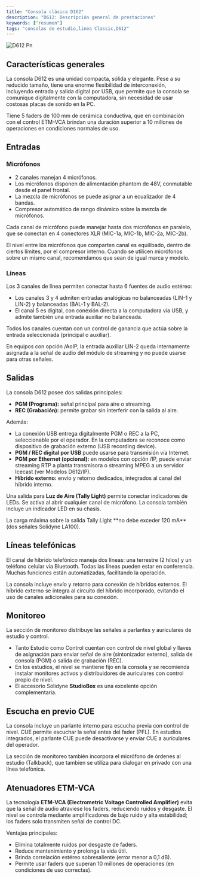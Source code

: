 ```yaml
---
title: "Consola clásica D162"
description: "D612: Descripción general de prestaciones"
keywords: ["resumen"]
tags: "consolas de estudio,linea Classic,D612"
---
```


![D612 Pn](/images/thumbnails/d612.png)

## Características generales

La consola D612 es una unidad compacta, sólida y elegante. Pese a su reducido tamaño, tiene una enorme flexibilidad de interconexión, incluyendo entrada y salida digital por USB, que permite que la consola se comunique digitalmente con la computadora, sin necesidad de usar costosas placas de sonido en la PC.

Tiene 5 faders de 100 mm de cerámica conductiva, que en combinación con el control ETM-VCA brindan una duración superior a 10 millones de operaciones en condiciones normales de uso.

## Entradas

### Micrófonos

- 2 canales manejan 4 micrófonos.
- Los micrófonos disponen de alimentación phantom de 48V, conmutable desde el panel frontal.
- La mezcla de micrófonos se puede asignar a un ecualizador de 4 bandas.
- Compresor automático de rango dinámico sobre la mezcla de micrófonos.

Cada canal de micrófono puede manejar hasta dos micrófonos en paralelo, que se conectan en 4 conectores XLR (MIC-1a, MIC-1b, MIC-2a, MIC-2b).

El nivel entre los micrófonos que comparten canal es equilibado, dentro de ciertos límites, por el compresor interno. Cuando se utilicen micrófonos sobre un mismo canal, recomendamos que sean de igual marca y modelo.

### Líneas

Los 3 canales de línea permiten conectar hasta 6 fuentes de audio estéreo:

- Los canales 3 y 4 admiten entradas analógicas no balanceadas (LIN-1 y LIN-2) y balanceadas (BAL-1 y BAL-2).
- El canal 5 es digital, con conexión directa a la computadora vía USB, y admite también una entrada auxiliar no balanceada.

Todos los canales cuentan con un control de ganancia que actúa sobre la entrada seleccionada (principal o auxiliar).

<Note>
  En equipos con opción /AoIP, la entrada auxiliar LIN-2 queda internamente asignada a la señal de audio del módulo de streaming y no puede usarse para otras señales.
</Note>

## Salidas

La consola D612 posee dos salidas principales:

- **PGM (Programa):** señal principal para aire o streaming.
- **REC (Grabación):** permite grabar sin interferir con la salida al aire.

Además:

- La conexión USB entrega digitalmente PGM o REC a la PC, seleccionable por el operador. En la computadora se reconoce como dispositivo de grabación externo (USB recording device).
- **PGM / REC digital por USB** puede usarse para transmisión vía Internet.
- **PGM por Ethernet (opcional):** en modelos con opción /IP, puede enviar streaming RTP a planta transmisora o streaming MPEG a un servidor Icecast (ver Modelos D612/IP).
- **Híbrido externo:** envío y retorno dedicados, integrados al canal del híbrido interno.

Una salida para **Luz de Aire (Tally Light)** permite conectar indicadores de LEDs. Se activa al abrir cualquier canal de micrófono. La consola también incluye un indicador LED en su chasis.

<Warning>
  La carga máxima sobre la salida Tally Light **no debe exceder 120 mA** (dos señales Solidyne LA100).
</Warning>

## Líneas telefónicas

El canal de híbrido telefónico maneja dos líneas: una terrestre (2 hilos) y un teléfono celular vía Bluetooth. Todas las líneas pueden estar en conferencia. Muchas funciones están automatizadas, facilitando la operación.

La consola incluye envío y retorno para conexión de híbridos externos. El híbrido externo se integra al circuito del híbrido incorporado, evitando el uso de canales adicionales para su conexión.

## Monitoreo

La sección de monitoreo distribuye las señales a parlantes y auriculares de estudio y control.

- Tanto Estudio como Control cuentan con control de nivel global y llaves de asignación para enviar señal de aire (sintonizador externo), salida de consola (PGM) o salida de grabación (REC).
- En los estudios, el nivel se mantiene fijo en la consola y se recomienda instalar monitores activos y distribuidores de auriculares con control propio de nivel.
- El accesorio Solidyne **StudioBox** es una excelente opción complementaria.

## Escucha en previo CUE

La consola incluye un parlante interno para escucha previa con control de nivel. CUE permite escuchar la señal antes del fader (PFL). En estudios integrados, el parlante CUE puede desactivarse y enviar CUE a auriculares del operador.

La sección de monitoreo también incorpora el micrófono de órdenes al estudio (Talkback), que tambien se utiliza para dialogar en privado con una línea telefónica.

## Atenuadores ETM-VCA

La tecnología **ETM-VCA (Electrometric Voltage Controlled Amplifier)** evita que la señal de audio atraviese los faders, reduciendo ruidos y desgaste. El nivel se controla mediante amplificadores de bajo ruido y alta estabilidad; los faders solo transmiten señal de control DC.

Ventajas principales:

- Elimina totalmente ruidos por desgaste de faders.
- Reduce mantenimiento y prolonga la vida útil.
- Brinda correlación estéreo sobresaliente (error menor a 0,1 dB).
- Permite usar faders que superan 10 millones de operaciones (en condiciones de uso correctas).